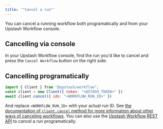 ```yaml
---
title: '"Cancel a run"'
---
```

You can cancel a running workflow both programatically and from your Upstash Workflow console.
## Cancelling via console
In your Upstash Workflow console, find the run you'd like to cancel and press the `Cancel Workflow` button on the right side:
## Cancelling programatically
```javascript
import { Client } from "@upstash/workflow";
const client = new Client({ token: "<QSTASH_TOKEN>" })
await client.cancel({ ids: "<WORKFLOW_RUN_ID>" })
```
And replace `<WORKFLOW_RUN_ID>` with your actual run ID. See [the documentation of `client.cancel` method for more information about other ways of canceling workflows](/workflow/basics/client#cancel-workflow).
You can also use the [Upstash Workflow REST API](/workflow/rest/runs/cancel) to cancel a run programatically.